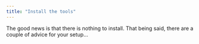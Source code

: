 ```yaml
---
title: "Install the tools"
---
```


The good news is that there is nothing to install. That being said, there are a couple of advice for your setup...
